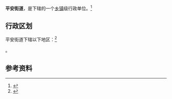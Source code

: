 {{中国乡级行政区|37/01/13/003/000}}

'''平安街道'''，是{{PRC admin/fullname|37/01/13/003/000|3}}下辖的一个[[乡镇|乡镇]]级行政单位。<ref>{{PRC admin/ref sgc|{{PRC admin/parent|37/01/13/003/000}}}}</ref>

== 行政区划 ==

平安街道下辖以下地区：<ref>{{PRC admin/ref sgc|37/01/13/003/000}}</ref>

{{PRC admin/children|37/01/13/003/000}}。

== 参考资料 ==

{{reflist}}

{{行政区划小作品}}
{{PRC admin/navcat|37/01/13/003/000}}